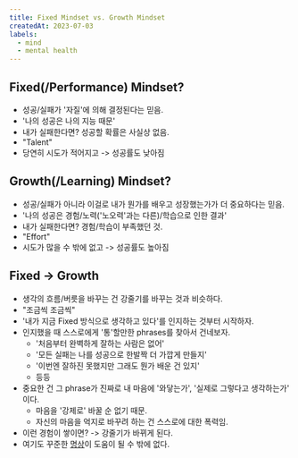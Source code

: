 ```yaml
---
title: Fixed Mindset vs. Growth Mindset
createdAt: 2023-07-03
labels:
  - mind
  - mental health
---
```


## Fixed(/Performance) Mindset?

- 성공/실패가 '자질'에 의해 결정된다는 믿음.
- '나의 성공은 나의 지능 때문'
- 내가 실패한다면? 성공할 확률은 사실상 없음.
- "Talent"
- 당연히 시도가 적어지고 -> 성공률도 낮아짐

## Growth(/Learning) Mindset?

- 성공/실패가 아니라 이걸로 내가 뭔가를 배우고 성장했는가가 더 중요하다는 믿음.
- '나의 성공은 경험/노력('노오력'과는 다른)/학습으로 인한 결과'
- 내가 실패한다면? 경험/학습이 부족했던 것.
- "Effort"
- 시도가 많을 수 밖에 없고 -> 성공률도 높아짐

## Fixed -> Growth

- 생각의 흐름/버릇을 바꾸는 건 강줄기를 바꾸는 것과 비슷하다.
- "조금씩 조금씩"
- '내가 지금 Fixed 방식으로 생각하고 있다'를 인지하는 것부터 시작하자.
- 인지했을 때 스스로에게 '통'할만한 phrases를 찾아서 건네보자.
  - '처음부터 완벽하게 잘하는 사람은 없어'
  - '모든 실패는 나를 성공으로 한발짝 더 가깝게 만들지'
  - '이번엔 잘하진 못했지만 그래도 뭔가 배운 건 있지'
  - 등등
- 중요한 건 그 phrase가 진짜로 내 마음에 '와닿는가', '실제로 그렇다고 생각하는가' 이다.
  - 마음을 '강제로' 바꿀 순 없기 때문.
  - 자신의 마음을 억지로 바꾸려 하는 건 스스로에 대한 폭력임.
- 이런 경험이 쌓이면? -> 강줄기가 바뀌게 된다.
- 여기도 꾸준한 [명상](/notes/label/meditation)이 도움이 될 수 밖에 없다.
